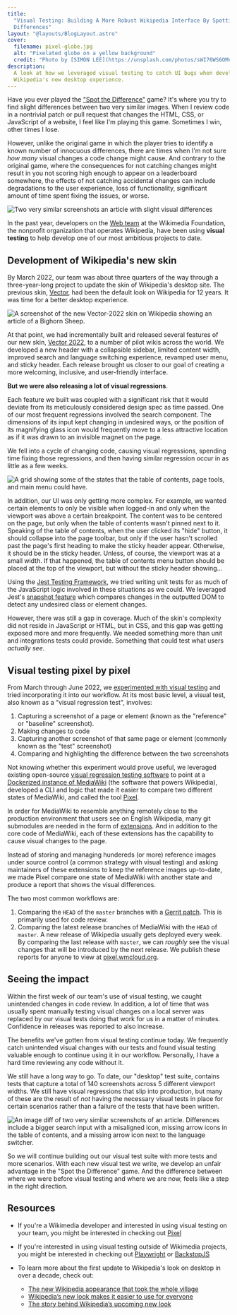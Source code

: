 ```yaml
---
title:
  "Visual Testing: Building A More Robust Wikipedia Interface By Spotting the
  Differences"
layout: "@layouts/BlogLayout.astro"
cover:
  filename: pixel-globe.jpg
  alt: "Pixelated globe on a yellow background"
  credit: "Photo by [SIMON LEE](https://unsplash.com/photos/sWI76WS6OMc)"
description:
  A look at how we leveraged visual testing to catch UI bugs when developing
  Wikipedia's new desktop experience.
---
```



Have you ever played the
["Spot the Difference"](https://en.wikipedia.org/wiki/Spot_the_difference) game?
It's where you try to find slight differences between two very similar images.
When I review code in a nontrivial patch or pull request that changes the HTML,
CSS, or JavaScript of a website, I feel like I'm playing this game. Sometimes I
win, other times I lose.

However, unlike the original game in which the player tries to identify a known
number of innocuous differences, there are times when I'm not sure _how many_
visual changes a code change might cause. And contrary to the original game,
where the consequences for not catching changes might result in you not scoring
high enough to appear on a leaderboard somewhere, the effects of not catching
accidental changes can include degradations to the user experience, loss of
functionality, significant amount of time spent fixing the issues, or worse.

<Image
  src={referenceAndTest}
  alt="Two very similar screenshots an article with slight visual differences"
  caption="Can you spot the differences between these two images? See the end of this article for the answer!"
/>

In the past year, developers on the
[Web team](https://www.mediawiki.org/wiki/Readers/Web/Team) at the Wikimedia
Foundation, the nonprofit organization that operates Wikipedia, have been using
**visual testing** to help develop one of our most ambitious projects to date.

## Development of Wikipedia's new skin

By March 2022, our team was about three quarters of the way through a
three-year-long project to update the skin of Wikipedia's desktop site. The
previous skin, [Vector](https://www.mediawiki.org/wiki/Skin:Vector), had been
the default look on Wikipedia for 12 years. It was time for a better desktop
experience.

<Image
  src={vector2022}
  alt="A screenshot of the new Vector-2022 skin on Wikipedia showing an article of a Bighorn Sheep."
  caption="The biggest update to Wikipedia's desktop look in over a decade - Vector-2022"
/>

At that point, we had incrementally built and released several features of our
new skin, [Vector 2022](https://www.mediawiki.org/wiki/Skin:Vector/2022), to a
number of pilot wikis across the world. We developed a new header with a
collapsible sidebar, limited content width, improved search and language
switching experience, revamped user menu, and sticky header. Each release
brought us closer to our goal of creating a more welcoming, inclusive, and
user-friendly interface.

**But we were also releasing a lot of visual regressions**.

Each feature we built was coupled with a significant risk that it would deviate
from its meticulously considered design spec as time passed. One of our most
frequent regressions involved the search component. The dimensions of its input
kept changing in undesired ways, or the position of its magnifying glass icon
would frequently move to a less attractive location as if it was drawn to an
invisible magnet on the page.

We fell into a cycle of changing code, causing visual regressions, spending time
fixing those regressions, and then having similar regression occur in as little
as a few weeks.

<Image
  src={complexStates}
  alt="A grid showing some of the states that the table of contents, page tools, and main menu could have."
  caption="A grid showing some of the states that the table of contents, page tools, and main menu could have."
/>

In addition, our UI was only getting more complex. For example, we wanted
certain elements to only be visible when logged-in and only when the viewport
was above a certain breakpoint. The content was to be centered on the page, but
only when the table of contents wasn't pinned next to it. Speaking of the table
of contents, when the user clicked its "hide" button, it should collapse into
the page toolbar, but only if the user hasn't scrolled past the page's first
heading to make the sticky header appear. Otherwise, it should be in the sticky
header. Unless, of course, the viewport was at a small width. If that happened,
the table of contents menu button should be placed at the top of the viewport,
but without the sticky header showing...

Using the [Jest Testing Framework](https://jestjs.io/), we tried writing unit
tests for as much of the JavaScript logic involved in these situations as we
could. We leveraged Jest's
[snapshot feature](https://jestjs.io/docs/snapshot-testing#:~:text=Snapshot%20tests%20are%20a%20very,file%20stored%20alongside%20the%20test.)
which compares changes in the outputted DOM to detect any undesired class or
element changes.

However, there was still a gap in coverage. Much of the skin's complexity did
not reside in JavaScript or HTML, but in CSS, and this gap was getting exposed
more and more frequently. We needed something more than unit and integrations
tests could provide. Something that could test what users _actually see_.

## Visual testing pixel by pixel

From March through June 2022, we
[experimented with visual testing](https://phabricator.wikimedia.org/T302246)
and tried incorporating it into our workflow. At its most basic level, a visual
test, also known as a "visual regression test", involves:

1. Capturing a screenshot of a page or element (known as the "reference" or
   "baseline" screenshot).
2. Making changes to code
3. Capturing another screenshot of that same page or element (commonly known as
   the "test" screenshot)
4. Comparing and highlighting the difference between the two screenshots

Not knowing whether this experiment would prove useful, we leveraged existing
open-source
[visual regression testing software](https://github.com/garris/BackstopJS) to
point at a
[Dockerized instance of MediaWiki](https://www.mediawiki.org/wiki/MediaWiki-Docker)
(the software that powers Wikipedia), developed a CLI and logic that made it
easier to compare two different states of MediaWiki, and called the tool
[Pixel](https://github.com/wikimedia/pixel).

In order for MediaWiki to resemble anything remotely close to the production
environment that users see on English Wikipedia, many git submodules are needed
in the form of [extensions](https://www.mediawiki.org/wiki/Manual:Extensions).
And in addition to the core code of MediaWiki, each of these extensions has the
capability to cause visual changes to the page.

Instead of storing and managing hundereds (or more) reference images under
source control (a common strategy with visual testing) and asking maintainers of
these extensions to keep the reference images up-to-date, we made Pixel compare
one state of MediaWiki with another state and produce a report that shows the
visual differences.

The two most common workflows are:

1. Comparing the `HEAD` of the `master` branches with a
   [Gerrit patch](https://gerrit.wikimedia.org/). This is primarily used for
   code review.
2. Comparing the latest release branches of MediaWiki with the `HEAD` of
   `master`. A new release of Wikipedia usually gets deployed every week. By
   comparing the last release with `master`, we can _roughly_ see the visual
   changes that will be introduced by the next release. We publish these reports
   for anyone to view at [pixel.wmcloud.org](https://pixel.wmcloud.org/).

## Seeing the impact

Within the first week of our team's use of visual testing, we caught unintended
changes in code review. In addition, a lot of time that was usually spent
manually testing visual changes on a local server was replaced by our visual
tests doing that work for us in a matter of minutes. Confidence in releases was
reported to also increase.

The benefits we've gotten from visual testing continue today. We frequently
catch unintended visual changes with our tests and found visual testing valuable
enough to continue using it in our workflow. Personally, I have a hard time
reviewing any code without it.

We still have a long way to go. To date, our "desktop" test suite, contains
tests that capture a total of 140 screenshots across 5 different viewport
widths. We still have visual regressions that slip into production, but many of
these are the result of _not_ having the necessary visual tests in place for
certain scenarios rather than a failure of the tests that have been written.

<Image
  src={testDiff}
  alt="An image diff of two very similar screenshots of an article. Differences include a bigger search input with a misaligned icon, missing arrow icons in the table of contents, and a missing arrow icon next to the language switcher."
  caption="Highlighted in pink, there are three visual regressions from the set of images shown in the introduction of this article."
/>

So we will continue building out our visual test suite with more tests and more
scenarios. With each new visual test we write, we develop an unfair advantage in
the "Spot the Difference" game. And the difference between where we were before
visual testing and where we are now, feels like a step in the right direction.

## Resources

- If you're a Wikimedia developer and interested in using visual testing on your
  team, you might be interested in checking out
  [Pixel](https://github.com/wikimedia/pixel)

- If you're interested in using visual testing outside of Wikimedia projects,
  you might be interested in checking out [Playwright](https://playwright.dev/)
  or [BackstopJS](https://github.com/garris/BackstopJS)

- To learn more about the first update to Wikipedia's look on desktop in over a
  decade, check out:
  - [The new Wikipedia appearance that took the whole village](https://jdlrobson.com/posts/2023-01-17_the-new-wikipedia-appearance-that-took-a-whole-village)
  - [Wikipedia’s new look makes it easier to use for everyone](https://diff.wikimedia.org/2023/01/18/wikipedias-new-look-makes-it-easier-to-use-for-everyone/)
  - [The story behind Wikipedia’s upcoming new look](https://diff.wikimedia.org/2021/08/12/the-story-behind-wikipedias-upcoming-new-look/)
